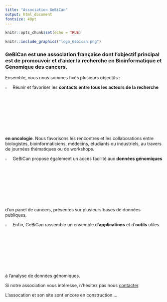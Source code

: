 ```yaml
---
title: "Association GeBiCan"
output: html_document
fontsize: 40pt
---
```


```r
knitr::opts_chunk$set(echo = TRUE)
```

```r
knitr::include_graphics("logo_Gebican.png")
```



### GeBiCan est une association française dont l’objectif principal est de promouvoir et d’aider la recherche en **Bioinformatique et Génomique des cancers**.

Ensemble, nous nous sommes fixés plusieurs objectifs :

![](index_files/figure-html/reseaurond.png){width=4%} Réunir et favoriser les **contacts entre tous les acteurs de la recherche en oncologie**. Nous favorisons les rencontres et les collaborations entre biologistes, bioinformaticiens, médecins, étudiants ou industriels, au travers de journées thématiques ou de workshops. 


![](index_files/figure-html/datarond.png){width=4%} GeBiCan propose également un accès facilité aux **données génomiques** d’un panel de cancers, présentes sur plusieurs bases de données publiques. 


![](index_files/figure-html/tools2.png){width=4%}  Enfin, GeBiCan rassemble un ensemble d'**applications** et d'**outils** utiles à l'analyse de données génomiques.


Si notre association vous intéresse, n'hésitez pas nous [contacter](gebican.asso@gmail.com).

L'assocation et son site sont encore en construction ...
